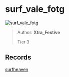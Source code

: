 
# surf_vale_fotg

![surf_vale_fotg](https://raw.githubusercontent.com/Sayt123/SurfMapPics/Maps-and-bonuses/csgo/surf_vale_fotg.jpg)

> Author: **Xtra_Festive**
>
> Tier 3

## Records

[surfheaven](https://surfheaven.eu/map/surf_vale_fotg)
